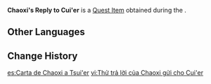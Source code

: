 {{Item Infobox
|id           = 100595
|type         = Quest Items
|description  = A reply from Chaoxi to Cui'er. Judging from the sender's attitude, it's unlikely to be a particularly heartfelt letter.
|source1      = Obtained during the quest ''[[The Ocean Pearl]]''
|image        = Item Quest Letter.png
}}
'''Chaoxi's Reply to Cui'er''' is a [[Quest Item]] obtained during the {{Quest|The Ocean Pearl}}.

==Other Languages==
{{Other Languages
|default_hidden = 1
|en      = Chaoxi's Reply to Cui'er
|zhs     = 潮汐给翠儿的回信
|zhs_rm  = Cháoxī Gěi Cuì'er de Huíxìn
|zht     = 潮汐給翠兒的回信
|zht_rm  = Cháoxī Gěi Cuì'er de Huíxìn
|ja      = 潮汐から翠児への返信
|ja_rm   = Chouseki kara Suiji he no Henshin{{Assumed}}
|ko      = 조석이 취아에게 주는 답서
|ko_rm   = Joseok-i Chwiaege Juneun Dapseo
|es      = Carta de Chaoxi a Tsui'er
|fr      = Lettre de Chaoxi à Cui'er
|ru      = Ответ Чао Си для Цуй Эр
|th      = จดหมายที่ Chaoxi ตอบกลับ Cui'er
|th_rm   = 
|vi      = Thử trả lời của Chaoxi gửi cho Cui'er
|de      = Chaoxis Anwort an Cui’er
|id      = Balasan Chaoxi kepada Cui'er
|pt      = Resposta de Chaoxi à Cui'er
|tr      = Chaoxi'nin Cui'er'a Yanıtı
|it      = Risposta di Chaoxi a Cui'er
}}

==Change History==
{{Change History|1.0}}

[[es:Carta de Chaoxi a Tsui'er]]
[[vi:Thử trả lời của Chaoxi gửi cho Cui'er]]